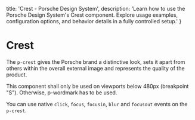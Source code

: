 
  title: 'Crest - Porsche Design System',
  description: 'Learn how to use the Porsche Design System\'s Crest component. Explore usage examples, configuration options, and behavior details in a fully controlled setup.'
}

# Crest <ComponentStatus tagName="p-crest"></ComponentStatus>

The `p-crest` gives the Porsche brand a distinctive look, sets it apart from others within the overall external image
and represents the quality of the product.

<Notification heading="Usage hint" heading-tag="h2" state="error">
  This component shall only be used on viewports below 480px (breakpoint "S"). Otherwise, <Link href="/components/wordmark/">p-wordmark</Link> has to be used.
</Notification>

You can use native `click`, `focus`, `focusin`, `blur` and `focusout` events on the `p-crest`.

<Configurator tagName="p-crest" story={crestStory} />

